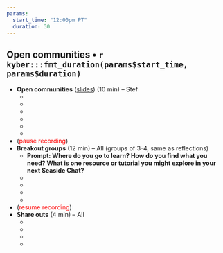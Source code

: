 ```yaml
---
params: 
  start_time: "12:00pm PT"
  duration: 30
---
```


## Open communities • `r kyber:::fmt_duration(params$start_time, params$duration)`

- **Open communities** ([slides](https://docs.google.com/presentation/d/1u6AjCCKniDsuX10M-qAU2O1HLJqupDYhWWKZYfeCpK4/)) (10 min) – Stef
  -  ‎
  -  
  -  
  -    
  -  
  -  
- (<font color="red">pause recording</font>)
- **Breakout groups** (12 min) – All (groups of 3-4, same as reflections)
  - **Prompt: Where do you go to learn? How do you find what you need? What is one resource or tutorial you might explore in your next Seaside Chat?**
  - ‎
  - 
  -  
  -   
- (<font color="red">resume recording</font>)
- **Share outs** (4 min) – All
  - ‎
  - 
  -  
  -  
